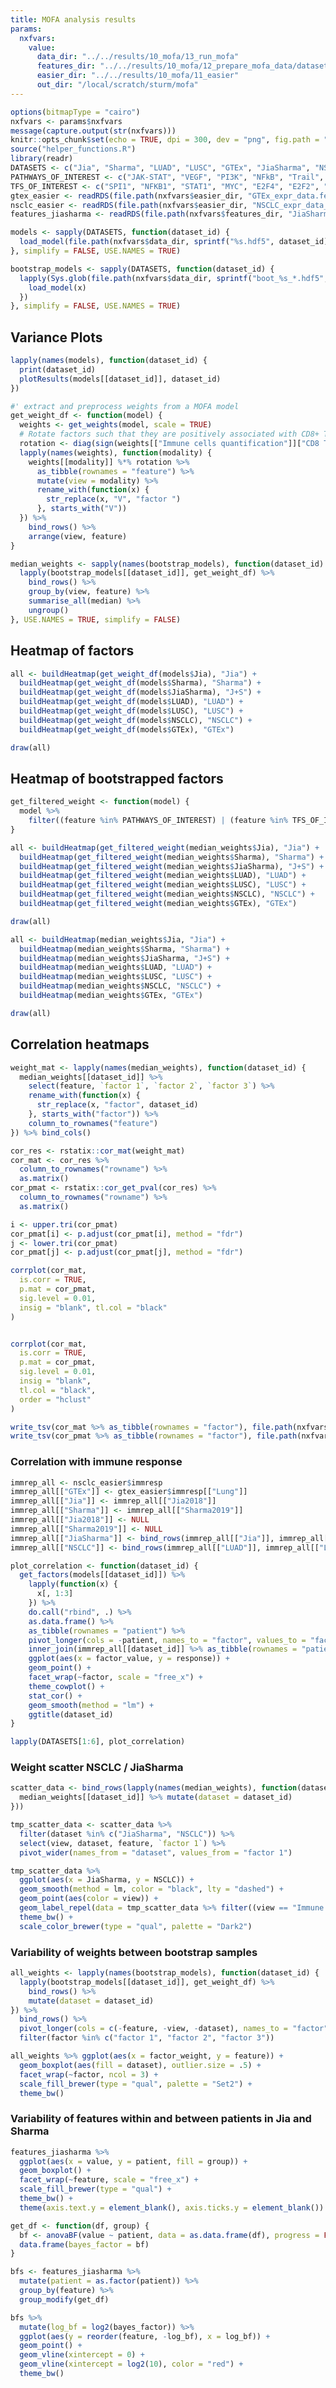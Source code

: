 ```yaml
---
title: MOFA analysis results
params:
  nxfvars:
    value:
      data_dir: "../../results/10_mofa/13_run_mofa"
      features_dir: "../../results/10_mofa/12_prepare_mofa_data/datasets"
      easier_dir: "../../results/10_mofa/11_easier"
      out_dir: "/local/scratch/sturm/mofa"
---
```



```r
options(bitmapType = "cairo")
nxfvars <- params$nxfvars
message(capture.output(str(nxfvars)))
knitr::opts_chunk$set(echo = TRUE, dpi = 300, dev = "png", fig.path = "figures/")
source("helper_functions.R")
library(readr)
DATASETS <- c("Jia", "Sharma", "LUAD", "LUSC", "GTEx", "JiaSharma", "NSCLC")
PATHWAYS_OF_INTEREST <- c("JAK-STAT", "VEGF", "PI3K", "NFkB", "Trail", "TNFa")
TFS_OF_INTEREST <- c("SPI1", "NFKB1", "STAT1", "MYC", "E2F4", "E2F2", "ZNF263")
gtex_easier <- readRDS(file.path(nxfvars$easier_dir, "GTEx_expr_data.features.rds"))
nsclc_easier <- readRDS(file.path(nxfvars$easier_dir, "NSCLC_expr_data_sel.features.rds"))
features_jiasharma <- readRDS(file.path(nxfvars$features_dir, "JiaSharma.rds"))
```

```r
models <- sapply(DATASETS, function(dataset_id) {
  load_model(file.path(nxfvars$data_dir, sprintf("%s.hdf5", dataset_id)))
}, simplify = FALSE, USE.NAMES = TRUE)

bootstrap_models <- sapply(DATASETS, function(dataset_id) {
  lapply(Sys.glob(file.path(nxfvars$data_dir, sprintf("boot_%s_*.hdf5", dataset_id))), function(x) {
    load_model(x)
  })
}, simplify = FALSE, USE.NAMES = TRUE)
```
## Variance Plots
```r
lapply(names(models), function(dataset_id) {
  print(dataset_id)
  plotResults(models[[dataset_id]], dataset_id)
})
```
```r

#' extract and preprocess weights from a MOFA model
get_weight_df <- function(model) {
  weights <- get_weights(model, scale = TRUE)
  # Rotate factors such that they are positively associated with CD8+ T-cell infiltration.
  rotation <- diag(sign(weights[["Immune cells quantification"]]["CD8 T", ]))
  lapply(names(weights), function(modality) {
    weights[[modality]] %*% rotation %>%
      as_tibble(rownames = "feature") %>%
      mutate(view = modality) %>%
      rename_with(function(x) {
        str_replace(x, "V", "factor ")
      }, starts_with("V"))
  }) %>%
    bind_rows() %>%
    arrange(view, feature)
}
```


```r
median_weights <- sapply(names(bootstrap_models), function(dataset_id) {
  lapply(bootstrap_models[[dataset_id]], get_weight_df) %>%
    bind_rows() %>%
    group_by(view, feature) %>%
    summarise_all(median) %>%
    ungroup()
}, USE.NAMES = TRUE, simplify = FALSE)
```


## Heatmap of factors


```r
all <- buildHeatmap(get_weight_df(models$Jia), "Jia") +
  buildHeatmap(get_weight_df(models$Sharma), "Sharma") +
  buildHeatmap(get_weight_df(models$JiaSharma), "J+S") +
  buildHeatmap(get_weight_df(models$LUAD), "LUAD") +
  buildHeatmap(get_weight_df(models$LUSC), "LUSC") +
  buildHeatmap(get_weight_df(models$NSCLC), "NSCLC") +
  buildHeatmap(get_weight_df(models$GTEx), "GTEx")

draw(all)
```

## Heatmap of bootstrapped factors
```r
get_filtered_weight <- function(model) {
  model %>%
    filter((feature %in% PATHWAYS_OF_INTEREST) | (feature %in% TFS_OF_INTEREST) | (view == "Immune cells quantification"))
}

all <- buildHeatmap(get_filtered_weight(median_weights$Jia), "Jia") +
  buildHeatmap(get_filtered_weight(median_weights$Sharma), "Sharma") +
  buildHeatmap(get_filtered_weight(median_weights$JiaSharma), "J+S") +
  buildHeatmap(get_filtered_weight(median_weights$LUAD), "LUAD") +
  buildHeatmap(get_filtered_weight(median_weights$LUSC), "LUSC") +
  buildHeatmap(get_filtered_weight(median_weights$NSCLC), "NSCLC") +
  buildHeatmap(get_filtered_weight(median_weights$GTEx), "GTEx")

draw(all)
```


```r
all <- buildHeatmap(median_weights$Jia, "Jia") +
  buildHeatmap(median_weights$Sharma, "Sharma") +
  buildHeatmap(median_weights$JiaSharma, "J+S") +
  buildHeatmap(median_weights$LUAD, "LUAD") +
  buildHeatmap(median_weights$LUSC, "LUSC") +
  buildHeatmap(median_weights$NSCLC, "NSCLC") +
  buildHeatmap(median_weights$GTEx, "GTEx")

draw(all)
```

## Correlation heatmaps
```r

weight_mat <- lapply(names(median_weights), function(dataset_id) {
  median_weights[[dataset_id]] %>%
    select(feature, `factor 1`, `factor 2`, `factor 3`) %>%
    rename_with(function(x) {
      str_replace(x, "factor", dataset_id)
    }, starts_with("factor")) %>%
    column_to_rownames("feature")
}) %>% bind_cols()

cor_res <- rstatix::cor_mat(weight_mat)
cor_mat <- cor_res %>%
  column_to_rownames("rowname") %>%
  as.matrix()
cor_pmat <- rstatix::cor_get_pval(cor_res) %>%
  column_to_rownames("rowname") %>%
  as.matrix()

i <- upper.tri(cor_pmat)
cor_pmat[i] <- p.adjust(cor_pmat[i], method = "fdr")
j <- lower.tri(cor_pmat)
cor_pmat[j] <- p.adjust(cor_pmat[j], method = "fdr")

corrplot(cor_mat,
  is.corr = TRUE,
  p.mat = cor_pmat,
  sig.level = 0.01,
  insig = "blank", tl.col = "black"
)


corrplot(cor_mat,
  is.corr = TRUE,
  p.mat = cor_pmat,
  sig.level = 0.01,
  insig = "blank",
  tl.col = "black",
  order = "hclust"
)

write_tsv(cor_mat %>% as_tibble(rownames = "factor"), file.path(nxfvars$out_dir, "factor_correlations.tsv"))
write_tsv(cor_pmat %>% as_tibble(rownames = "factor"), file.path(nxfvars$out_dir, "factor_correlation_pvalues.tsv"))
```

### Correlation with immune response
```r
immrep_all <- nsclc_easier$immresp
immrep_all[["GTEx"]] <- gtex_easier$immresp[["Lung"]]
immrep_all[["Jia"]] <- immrep_all[["Jia2018"]]
immrep_all[["Sharma"]] <- immrep_all[["Sharma2019"]]
immrep_all[["Jia2018"]] <- NULL
immrep_all[["Sharma2019"]] <- NULL
immrep_all[["JiaSharma"]] <- bind_rows(immrep_all[["Jia"]], immrep_all[["Sharma"]])
immrep_all[["NSCLC"]] <- bind_rows(immrep_all[["LUAD"]], immrep_all[["LUSC"]])

plot_correlation <- function(dataset_id) {
  get_factors(models[[dataset_id]]) %>%
    lapply(function(x) {
      x[, 1:3]
    }) %>%
    do.call("rbind", .) %>%
    as.data.frame() %>%
    as_tibble(rownames = "patient") %>%
    pivot_longer(cols = -patient, names_to = "factor", values_to = "factor_value") %>%
    inner_join(immrep_all[[dataset_id]] %>% as_tibble(rownames = "patient")) %>%
    ggplot(aes(x = factor_value, y = response)) +
    geom_point() +
    facet_wrap(~factor, scale = "free_x") +
    theme_cowplot() +
    stat_cor() +
    geom_smooth(method = "lm") +
    ggtitle(dataset_id)
}

lapply(DATASETS[1:6], plot_correlation)
```

### Weight scatter NSCLC / JiaSharma

```r
scatter_data <- bind_rows(lapply(names(median_weights), function(dataset_id) {
  median_weights[[dataset_id]] %>% mutate(dataset = dataset_id)
}))

tmp_scatter_data <- scatter_data %>%
  filter(dataset %in% c("JiaSharma", "NSCLC")) %>%
  select(view, dataset, feature, `factor 1`) %>%
  pivot_wider(names_from = "dataset", values_from = "factor 1")

tmp_scatter_data %>%
  ggplot(aes(x = JiaSharma, y = NSCLC)) +
  geom_smooth(method = lm, color = "black", lty = "dashed") +
  geom_point(aes(color = view)) +
  geom_label_repel(data = tmp_scatter_data %>% filter((view == "Immune cells quantification") | abs(JiaSharma) > 0.5 | abs(NSCLC) > 0.5), aes(label = feature)) +
  theme_bw() +
  scale_color_brewer(type = "qual", palette = "Dark2")
```


### Variability of weights between bootstrap samples
```r
all_weights <- lapply(names(bootstrap_models), function(dataset_id) {
  lapply(bootstrap_models[[dataset_id]], get_weight_df) %>%
    bind_rows() %>%
    mutate(dataset = dataset_id)
}) %>%
  bind_rows() %>%
  pivot_longer(cols = c(-feature, -view, -dataset), names_to = "factor", values_to = "factor_weight") %>%
  filter(factor %in% c("factor 1", "factor 2", "factor 3"))
```

```r
all_weights %>% ggplot(aes(x = factor_weight, y = feature)) +
  geom_boxplot(aes(fill = dataset), outlier.size = .5) +
  facet_wrap(~factor, ncol = 3) +
  scale_fill_brewer(type = "qual", palette = "Set2") +
  theme_bw()
```


### Variability of features within and between patients in Jia and Sharma
```r
features_jiasharma %>%
  ggplot(aes(x = value, y = patient, fill = group)) +
  geom_boxplot() +
  facet_wrap(~feature, scale = "free_x") +
  scale_fill_brewer(type = "qual") +
  theme_bw() +
  theme(axis.text.y = element_blank(), axis.ticks.y = element_blank())
```

```r
get_df <- function(df, group) {
  bf <- anovaBF(value ~ patient, data = as.data.frame(df), progress = FALSE) %>% as.vector()
  data.frame(bayes_factor = bf)
}

bfs <- features_jiasharma %>%
  mutate(patient = as.factor(patient)) %>%
  group_by(feature) %>%
  group_modify(get_df)
```


```r
bfs %>%
  mutate(log_bf = log2(bayes_factor)) %>%
  ggplot(aes(y = reorder(feature, -log_bf), x = log_bf)) +
  geom_point() +
  geom_vline(xintercept = 0) +
  geom_vline(xintercept = log2(10), color = "red") +
  theme_bw()
```


